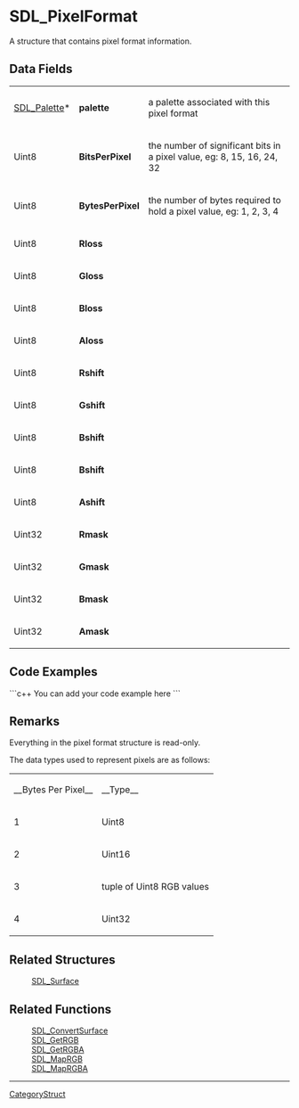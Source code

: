 <!-- pragma section-numbers off -->
<!-- pragma disable-camelcase -->

= SDL_PixelFormat =
A structure that contains pixel format information.


== Data Fields ==
{|
|[[SDL_Palette]]*
|'''palette'''
|a palette associated with this pixel format
|-
|Uint8
|'''Bits<code></code>Per<code></code>Pixel'''
|the number of significant bits in a pixel value, eg: 8, 15, 16, 24, 32
|-
|Uint8
|'''Bytes<code></code>Per<code></code>Pixel'''
|the number of bytes required to hold a pixel value, eg: 1, 2, 3, 4
|-
|Uint8
|'''Rloss'''
|-
|Uint8
|'''Gloss'''
|-
|Uint8
|'''Bloss'''
|-
|Uint8
|'''Aloss'''
|-
|Uint8
|'''Rshift'''
|-
|Uint8
|'''Gshift'''
|-
|Uint8
|'''Bshift'''
|-
|Uint8
|'''Bshift'''
|-
|Uint8
|'''Ashift'''
|-
|Uint32
|'''Rmask'''
|-
|Uint32
|'''Gmask'''
|-
|Uint32
|'''Bmask'''
|-
|Uint32
|'''Amask'''
|}

== Code Examples ==
```c++
You can add your code example here
```

== Remarks ==
Everything in the pixel format structure is read-only.

The data types used to represent pixels are as follows:
{|
|__Bytes Per Pixel__
|__Type__
|-
|1
|Uint8
|-
|2
|Uint16
|-
|3
|tuple of Uint8 RGB values
|-
|4
|Uint32
|}

== Related Structures ==
:[[SDL_Surface]]

== Related Functions ==
:[[SDL_ConvertSurface]]
:[[SDL_GetRGB]]
:[[SDL_GetRGBA]]
:[[SDL_MapRGB]]
:[[SDL_MapRGBA]]

----
[[CategoryStruct]]
